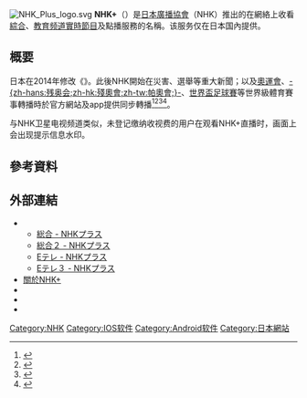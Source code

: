 {{Expand language|ja|time=2022-04-21T02:14:59+00:00}}
[[File:NHK_Plus_logo.svg|thumb]]
'''NHK+'''（{{lang-ja|NHKプラス、エヌエイチケイプラス}}）是[[日本廣播協會|日本廣播協會]]（NHK）推出的在網絡上收看[[NHK綜合頻道|綜合]]、[[NHK教育頻道|教育频道]][[同步廣播|實時節目]]及點播服務的名稱。该服务仅在日本国內提供。

== 概要 ==
日本在2014年修改《{{link-ja|廣播法 (日本)|放送法|廣播法}}》。此後NHK開始在災害、選舉等重大新聞；以及[[奧林匹克運動會|奧運會]]、[[帕拉林匹克運動會|-{zh-hans:残奥会;zh-hk:殘奧會;zh-tw:帕奧會;}-]]、[[國際足總世界盃|世界盃足球賽]]等世界級體育賽事轉播時於官方網站及app提供同步轉播<ref>{{cite web|url=https://www.itmedia.co.jp/news/articles/1606/20/news137.html|script-title=ja:災害情報をスマホに通知「NHKニュース・防災アプリ」 テレビ映像の同時配信も|accessdate=2021-03-07|publisher={{lang|ja|ITmedia}}|language=ja|deadurl=no|archive-date=2020-11-08|archive-url=https://web.archive.org/web/20201108105450/http://www.itmedia.co.jp/news/articles/1606/20/news137.html}}</ref><ref>{{cite web|url=https://gigazine.net/news/20160805-nhk-sports-app/|script-title=ja:リオオリンピックの開会式や試合がテレビ放送と同時配信される「NHKスポーツ」アプリ|accessdate=2021-03-07|publisher={{lang|ja|GIGAZINE}}|language=ja|deadurl=no|archive-date=2020-06-29|archive-url=https://web.archive.org/web/20200629110040/https://gigazine.net/news/20160805-nhk-sports-app/}}</ref><ref>{{cite web|url=https://www.nhk.or.jp/bunken/research/focus/f20160901_3.html|script-title=ja:参院選や都知事選，各局でネット配信|accessdate=2021-03-07|publisher={{lang|ja|NHK放送文化研究所}}|language=ja|deadurl=no|archive-date=2020-06-07|archive-url=https://web.archive.org/web/20200607150540/https://www.nhk.or.jp/bunken/research/focus/f20160901_3.html}}</ref><ref>{{cite web|url=https://cyclestyle.net/article/2016/09/07/40660.html|script-title=ja:無料アプリ「NHKスポーツ」パラリンピック競技をライブ配信|accessdate=2021-03-07|publisher={{lang|ja|CYCLE}}|language=ja|deadurl=no|archive-date=2020-06-29|archive-url=https://web.archive.org/web/20200629110043/https://cyclestyle.net/article/2016/09/07/40660.html}}</ref>。

与NHK卫星电视频道类似，未登记缴纳收视费的用户在观看NHK+直播时，画面上会出现提示信息水印。

== 參考資料 ==
{{Reflist}}
== 外部連結 ==
* {{Official site|https://plus.nhk.jp/}}
** [https://plus.nhk.jp/watch/ch/g1 総合 - NHKプラス]{{Wayback|url=https://plus.nhk.jp/watch/ch/g1 |date=20200808044509 }}
** [https://plus.nhk.jp/watch/ch/g2 総合２ - NHKプラス]{{Wayback|url=https://plus.nhk.jp/watch/ch/g2 |date=20200324060352 }}
** [https://plus.nhk.jp/watch/ch/e1 Eテレ - NHKプラス]{{Wayback|url=https://plus.nhk.jp/watch/ch/e1 |date=20200808044514 }}
** [https://plus.nhk.jp/watch/ch/e3 Eテレ３ - NHKプラス]{{Wayback|url=https://plus.nhk.jp/watch/ch/e3 |date=20200324060353 }}
* [https://plus.nhk.jp/info/ 關於NHK+]{{Wayback|url=https://plus.nhk.jp/info/ |date=20200621203553 }}
* {{Google Play|filename=jp.nhk.plus|name=NHKプラス}}
* {{ITunes Preview App|1497264915}}
* {{Twitter|nhk_plus}}
{{NHK}}

[[Category:NHK|Category:NHK]]
[[Category:IOS软件|Category:IOS软件]]
[[Category:Android软件|Category:Android软件]]
[[Category:日本網站|Category:日本網站]]